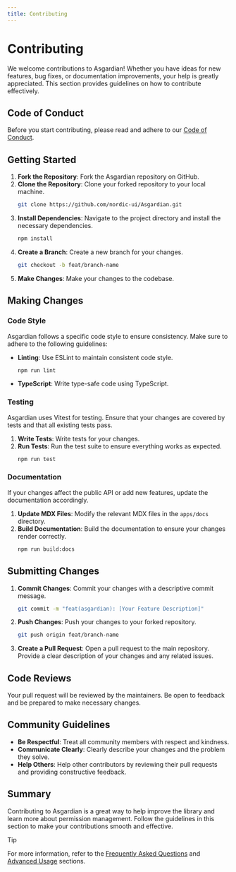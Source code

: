 ```yaml
---
title: Contributing
---
```


# Contributing

We welcome contributions to Asgardian! Whether you have ideas for new features, bug fixes, or documentation improvements, your help is greatly appreciated. This section provides guidelines on how to contribute effectively.

## Code of Conduct

Before you start contributing, please read and adhere to our [Code of Conduct](/code-of-conduct).

## Getting Started

1. **Fork the Repository**: Fork the Asgardian repository on GitHub.
2. **Clone the Repository**: Clone your forked repository to your local machine.
   ```bash
   git clone https://github.com/nordic-ui/Asgardian.git
   ```
3. **Install Dependencies**: Navigate to the project directory and install the necessary dependencies.
   ```sh npm2yarn
   npm install
   ```
4. **Create a Branch**: Create a new branch for your changes.
   ```bash
   git checkout -b feat/branch-name
   ```
5. **Make Changes**: Make your changes to the codebase.

## Making Changes

### Code Style

Asgardian follows a specific code style to ensure consistency. Make sure to adhere to the following guidelines:

- **Linting**: Use ESLint to maintain consistent code style.
  ```sh npm2yarn
  npm run lint
  ```
- **TypeScript**: Write type-safe code using TypeScript.

### Testing

Asgardian uses Vitest for testing. Ensure that your changes are covered by tests and that all existing tests pass.

1. **Write Tests**: Write tests for your changes.
2. **Run Tests**: Run the test suite to ensure everything works as expected.
   ```sh npm2yarn
   npm run test
   ```

### Documentation

If your changes affect the public API or add new features, update the documentation accordingly.

1. **Update MDX Files**: Modify the relevant MDX files in the `apps/docs` directory.
2. **Build Documentation**: Build the documentation to ensure your changes render correctly.
   ```sh npm2yarn
   npm run build:docs
   ```

## Submitting Changes

1. **Commit Changes**: Commit your changes with a descriptive commit message.
   ```bash
   git commit -m "feat(asgardian): [Your Feature Description]"
   ```
2. **Push Changes**: Push your changes to your forked repository.
   ```bash
   git push origin feat/branch-name
   ```
3. **Create a Pull Request**: Open a pull request to the main repository. Provide a clear description of your changes and any related issues.

## Code Reviews

Your pull request will be reviewed by the maintainers. Be open to feedback and be prepared to make necessary changes.

## Community Guidelines

- **Be Respectful**: Treat all community members with respect and kindness.
- **Communicate Clearly**: Clearly describe your changes and the problem they solve.
- **Help Others**: Help other contributors by reviewing their pull requests and providing constructive feedback.

## Summary

Contributing to Asgardian is a great way to help improve the library and learn more about permission management. Follow the guidelines in this section to make your contributions smooth and effective.

> [!TIP]
>
> For more information, refer to the [Frequently Asked Questions](/faq) and [Advanced Usage](/docs/advanced-usage) sections.